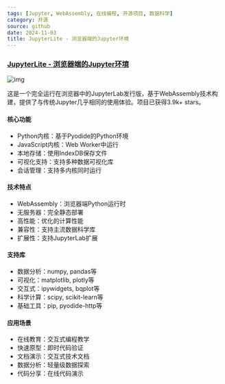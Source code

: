 ```yaml
---
tags: [Jupyter, WebAssembly, 在线编程, 开源项目, 数据科学]
category: 开源
source: github
date: 2024-11-03
title: JupyterLite - 浏览器端的Jupyter环境
---
```


### [JupyterLite - 浏览器端的Jupyter环境](https://github.com/jupyterlite/jupyterlite)

![img](https://img.mengpeng.tech/i/2024/12/06/6752d00015c1d.webp)

这是一个完全运行在浏览器中的JupyterLab发行版，基于WebAssembly技术构建，提供了与传统Jupyter几乎相同的使用体验。项目已获得3.9k+ stars。

#### 核心功能
- Python内核：基于Pyodide的Python环境
- JavaScript内核：Web Worker中运行
- 本地存储：使用IndexDB保存文件
- 可视化支持：支持多种数据可视化库
- 会话管理：支持多内核同时运行

#### 技术特点
- WebAssembly：浏览器端Python运行时
- 无服务器：完全静态部署
- 高性能：优化的计算性能
- 兼容性：支持主流数据科学库
- 扩展性：支持JupyterLab扩展

#### 支持库
- 数据分析：numpy, pandas等
- 可视化：matplotlib, plotly等
- 交互式：ipywidgets, bqplot等
- 科学计算：scipy, scikit-learn等
- 基础工具：pip, pyodide-http等

#### 应用场景
- 在线教育：交互式编程教学
- 快速原型：即时代码验证
- 文档演示：交互式技术文档
- 数据分析：轻量级数据探索
- 代码分享：在线代码演示